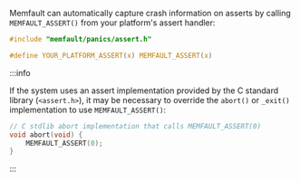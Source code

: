 Memfault can automatically capture crash information on asserts by calling
`MEMFAULT_ASSERT()` from your platform's assert handler:

```c
#include "memfault/panics/assert.h"

#define YOUR_PLATFORM_ASSERT(x) MEMFAULT_ASSERT(x)
```

:::info

If the system uses an assert implementation provided by the C standard library
(`<assert.h>`), it may be necessary to override the `abort()` or `_exit()`
implementation to use `MEMFAULT_ASSERT()`:

```c
// C stdlib abort implementation that calls MEMFAULT_ASSERT(0)
void abort(void) {
    MEMFAULT_ASSERT(0);
}
```

:::
